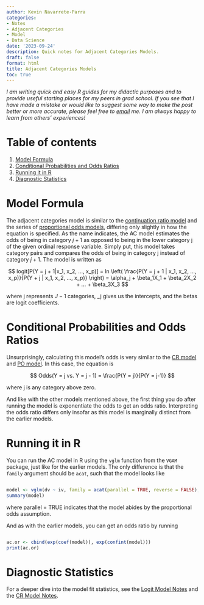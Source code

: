 ```yaml
---
author: Kevin Navarrete-Parra
categories:
- Notes
- Adjacent Categories
- Model
- Data Science
date: '2023-09-24'
description: Quick notes for Adjacent Categories Models.
draft: false
format: html
title: Adjacent Categories Models
toc: true
---
```


*I am writing quick and easy R guides for my didactic purposes and to provide useful starting places for my peers in grad school. If you see that I have made a mistake or would like to suggest some way to make the post better or more accurate, please feel free to [email][1] me. I am always happy to learn from others' experiences!* 

# Table of contents
1. [Model Formula](#section1)
2. [Conditional Probabilities and Odds Ratios](#section2)
3. [Running it in R](#section3)
4. [Diagnostic Statistics](#section4)


# Model Formula <a name="section1"></a>

The adjacent categories model is similar to the [continuation ratio model][2] and the series of [proportional odds models][3], differing only slightly in how the equation is specified. As the name indicates, the AC model estimates the odds of being in category $j+1$ as opposed to being in the lower category j of the given ordinal response variable. Simply put, this model takes category pairs and compares the odds of being in category j instead of category $j+1$. The model is written as 

$$ logit[P(Y = j + 1|x_1, x_2, ..., x_p)] = ln \left( \frac{P(Y = j + 1 | x_1, x_2, ..., x_p)}{P(Y + j | x_1, x_2, ..., x_p)} \right) = \alpha_j + \beta_1X_1 + \beta_2X_2 + ... + \beta_3X_3 $$

where j represents $J-1$ categories, \alpha_j gives us the intercepts, and the betas are logit coefficients. 


# Conditional Probabilities and Odds Ratios <a name="section2"></a>

Unsurprisingly, calculating this model's odds is very similar to the [CR model][2] and [PO model][3]. In this case, the equation is 

$$ Odds(Y = j vs. Y = j - 1) = \frac{P(Y = j)}{P(Y = j-1)} $$

where j is any category above zero. 

And like with the other models mentioned above, the first thing you do after running the model is exponentiate the odds to get an odds ratio. Interpreting the odds ratio differs only insofar as this model is marginally distinct from the earlier models. 



# Running it in R <a name="section3"></a>

You can run the AC model in R using the `vglm` function from the `VGAM` package, just like for the earlier models. The only difference is that the `family` argument should be `acat`, such that the model looks like 

``` R 

model <- vglm(dv ~ iv, family = acat(parallel = TRUE, reverse = FALSE), data = data)
summary(model)

```

where parallel = TRUE indicates that the model abides by the proportional odds assumption. 

And as with the earlier models, you can get an odds ratio by running 

``` R 

ac.or <- cbind(exp(coef(model)), exp(confint(model)))
print(ac.or)

```

# Diagnostic Statistics <a name="section4"></a>

For a deeper dive into the model fit statistics, see the [Logit Model Notes][4] and the [CR Model Notes][2].




[1]: navark4@unlv.nevada.edu

[2]: https://www.kevinparra.co/posts/Notes/continuation-ratio-model

[3]: https://www.kevinparra.co/posts/Notes/ppo-notes

[4]: https://www.kevinparra.co/posts/Notes/logit-notes